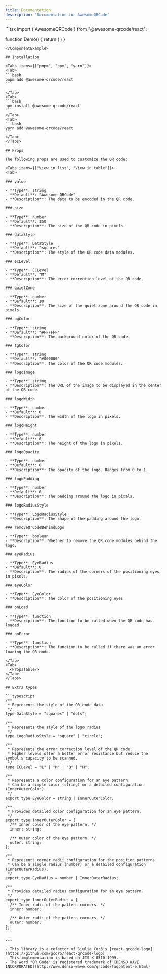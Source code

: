 ```yaml
---
title: Documentation
description: "Documentation for AwesomeQRCode"
---
```



<ComponentExample src="/apps/docs/components/examples/demo.tsx">
<AwesomeQRCodeDemo />
```tsx
  import { AwesomeQRCode } from "@awesome-qrcode/react";
  
  function Demo() {
    return (
      <AwesomeQRCode
        value="This is an Awesome QRCode"
        ecLevel="M"
        size={200}
        dataStyle="dots"
        eyeRadius={12}
        bgColor="#FFFFFF"
        fgColor="black"
        eyeColor="rgb(139,92,246)"
      />
    ) 
  }
````
</ComponentExample>

## Installation

<Tabs items={["pnpm", "npm", "yarn"]}>
<Tab>
```bash
pnpm add @awesome-qrcode/react
```

</Tab>
<Tab>
```bash
npm install @awesome-qrcode/react
```
</Tab>
<Tab>
```bash
yarn add @awesome-qrcode/react
```
</Tab>
</Tabs>

## Props

The following props are used to customize the QR code:

<Tabs items={["View in list", "View in table"]}>
<Tab>

### value

- **Type**: string
- **Default**: "Awesome QRCode"
- **Description**: The data to be encoded in the QR code.

### size

- **Type**: number
- **Default**: 150
- **Description**: The size of the QR code in pixels.

### dataStyle

- **Type**: DataStyle
- **Default**: "squares"
- **Description**: The style of the QR code data modules.

### ecLevel

- **Type**: ECLevel
- **Default**: "M"
- **Description**: The error correction level of the QR code.

### quietZone

- **Type**: number
- **Default**: 10
- **Description**: The size of the quiet zone around the QR code in pixels.

### bgColor

- **Type**: string
- **Default**: "#FFFFFF"
- **Description**: The background color of the QR code.

### fgColor

- **Type**: string
- **Default**: "#000000"
- **Description**: The color of the QR code modules.

### logoImage

- **Type**: string
- **Description**: The URL of the image to be displayed in the center of the QR code.

### logoWidth

- **Type**: number
- **Default**: 0
- **Description**: The width of the logo in pixels.

### logoHeight

- **Type**: number
- **Default**: 0
- **Description**: The height of the logo in pixels.

### logoOpacity

- **Type**: number
- **Default**: 0
- **Description**: The opacity of the logo. Ranges from 0 to 1.

### logoPadding

- **Type**: number
- **Default**: 0
- **Description**: The padding around the logo in pixels.

### logoRadiusStyle

- **Type**: LogoRadiusStyle
- **Description**: The shape of the padding around the logo.

### removeQrCodeBehindLogo

- **Type**: boolean
- **Description**: Whether to remove the QR code modules behind the logo.

### eyeRadius

- **Type**: EyeRadius
- **Default**: 0
- **Description**: The radius of the corners of the positioning eyes in pixels.

### eyeColor

- **Type**: EyeColor
- **Description**: The color of the positioning eyes.

### onLoad

- **Type**: function
- **Description**: The function to be called when the QR code has loaded.

### onError

- **Type**: function
- **Description**: The function to be called if there was an error loading the QR code.

</Tab>
<Tab>
  <PropsTable/>
</Tab>
</Tabs>

## Extra types

```typescript
/**
 * Represents the style of the QR code data
 */
type DataStyle = "squares" | "dots";

/**
 * Represents the style of the logo radius
 */
type LogoRadiusStyle = "square" | "circle";

/**
 * Represents the error correction level of the QR code.
 * Higher levels offer a better error resistance but reduce the symbol's capacity to be scanned.
 */
type ECLevel = "L" | "M" | "Q" | "H";

/**
 * Represents a color configuration for an eye pattern.
 * Can be a simple color (string) or a detailed configuration (InnerOuterColor).
 */
export type EyeColor = string | InnerOuterColor;

/**
 * Provides detailed color configuration for an eye pattern.
 */
export type InnerOuterColor = {
  /** Inner color of the eye pattern. */
  inner: string;

  /** Outer color of the eye pattern. */
  outer: string;
};

/**
 * Represents corner radii configuration for the position patterns.
 * Can be a single radius (number) or a detailed configuration (InnerOuterRadius).
 */
export type EyeRadius = number | InnerOuterRadius;

/**
 * Provides detailed radius configuration for an eye pattern.
 */
export type InnerOuterRadius = {
  /** Inner radii of the pattern corners. */
  inner: number;

  /** Outer radii of the pattern corners. */
  outer: number;
};
```

---

- This library is a refactor of Giulia Corò's [react-qrcode-logo](https://github.com/gcoro/react-qrcode-logo)
- This implementation is based on JIS X 0510:1999.
- The word "QR Code" is registered trademark of [DENSO WAVE INCORPORATED](http://www.denso-wave.com/qrcode/faqpatent-e.html)
